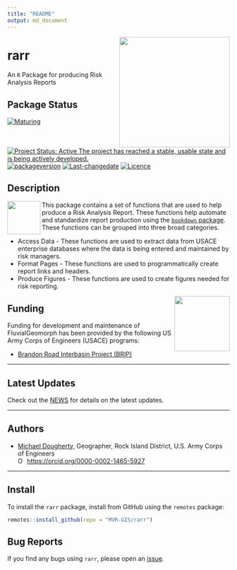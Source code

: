 ```yaml
---
title: "README"
output: md_document
---
```


<!-- README.md is generated from README.Rmd. Please edit that file -->

<img src="man/figures/kitten-roar4-2.jpg" width=250 align="right" />

# rarr
An `R` Package for producing Risk Analysis Reports

## Package Status
[![Maturing](https://img.shields.io/badge/lifecycle-maturing-blue.svg)](https://www.tidyverse.org/lifecycle)
[![Project Status: Active The project has reached a stable, usable state and is being actively developed.](https://www.repostatus.org/badges/latest/active.svg)](https://www.repostatus.org/#active)
[![packageversion](https://img.shields.io/badge/Package%20version-0.1.2-orange.svg?style=flat-square)](commits/master)
[![Last-changedate](https://img.shields.io/badge/last%20change-`r gsub('-', '--', Sys.Date())`-yellowgreen.svg)](/commits/master)
[![Licence](https://img.shields.io/badge/licence-CC0-blue.svg)](http://choosealicense.com/licenses/cc0-1.0/)

## Description

<img src="man/figures/r_logo.png" width=75 align="left" />

This package contains a set of functions that are used to help produce a Risk Analysis Report. These functions help automate and standardize report production using the [`bookdown` package](https://bookdown.org/yihui/bookdown/). These functions can be grouped into three broad categories. 

* Access Data - These functions are used to extract data from USACE enterprise databases where the data is being entered and maintained by risk managers. 
* Format Pages - These functions are used to programmatically create report links and headers. 
* Produce Figures - These functions are used to create figures needed for risk reporting.

<img src="man/figures/HDQLO-03_h120.jpg" width=125 align="right" />

## Funding
Funding for development and maintenance of FluvialGeomorph has been provided by the following US Army Corps of Engineers (USACE) programs:

* [Brandon Road Interbasin Project (BRIP)](https://www.mvr.usace.army.mil/Missions/Environmental-Stewardship/BR-Interbasin-Project/)

***  

## Latest Updates   
Check out the [NEWS](NEWS.md) for details on the latest updates.  

***  

## Authors  
* [Michael Dougherty](mailto:Michael.P.Dougherty@usace.army.mil), Geographer, Rock Island District, U.S. Army Corps of Engineers <div itemscope itemtype="https://schema.org/Person"><a itemprop="sameAs" content="https://orcid.org/0000-0002-1465-5927" href="https://orcid.org/0000-0002-1465-5927" target="orcid.widget" rel="me noopener noreferrer" style="vertical-align:top;"> <img src="https://orcid.org/sites/default/files/images/orcid_16x16.png" style="width:1em;margin-right:.5em;" alt="ORCID iD icon">https://orcid.org/0000-0002-1465-5927</a></div>

***

## Install
To install the `rarr` package, install from GitHub using the `remotes` package:
```r
remotes::install_github(repo = "MVR-GIS/rarr")
```

## Bug Reports
If you find any bugs using `rarr`, please open an [issue](https://github.com/MVR-GIS/rarr/issues). 


